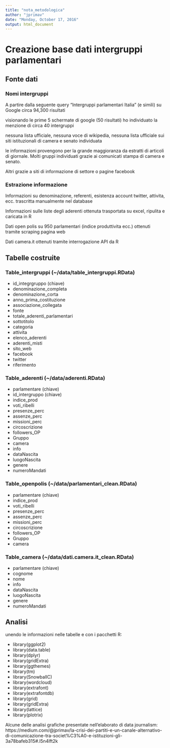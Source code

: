 ```yaml
---
title: "nota_metodologica"
author: "jprimav"
date: "Monday, October 17, 2016"
output: html_document
---
```


# Creazione base dati intergruppi parlamentari

## Fonte dati

### Nomi intergruppi
A partire dalla seguente query "Intergruppi parlamentari Italia" (e simili) su Google circa 94,300 risultati

visionando le prime 5 schermate di google (50 risultati) ho individuato la menzione di circa 40 intergruppi

nessuna lista ufficiale, nessuna voce di wikipedia, nessuna lista ufficiale sui siti istituzionali di camera e senato individuata

le informazioni provengono per la grande maggioranza da estratti di articoli di giornale. Molti gruppi individuati grazie ai comunicati stampa di camera e senato.

Altri grazie a siti di informazione di settore o pagine facebook


### Estrazione informazione
Informazioni su denominazione, referenti, esistenza account twitter, attivita, ecc. trascritta manualmente nel database

Informazioni sulle liste degli aderenti ottenuta trasportata su excel, ripulita e caricata in R

Dati open polis su 950 parlamentari (indice produttivita ecc.) ottenuti tramite scraping pagina web

Dati camera.it ottenuti tramite interrogazione API da R




## Tabelle costruite

### Table_intergruppi (~/data/table_intergruppi.RData)
- id_integrgruppo (chiave)
- denominazione_completa
- denominazione_corta
- anno_prima_costituzione
- associazione_collegata
- fonte
- totale_aderenti_parlamentari
- sottotitolo
- categoria
- attivita
- elenco_aderenti
- aderenti_misti
- sito_web
- facebook
- twitter
- riferimento


### Table_aderenti (~/data/aderenti.RData)
- parlamentare  (chiave)
- id_intergruppo (chiave)
- indice_prod
- voti_ribelli
- presenze_perc
- assenze_perc
- missioni_perc  
- circoscrizione 
- followers_OP
- Gruppo
- camera
- info          
- dataNascita
- luogoNascita 
- genere
- numeroMandati 
  

### Table_openpolis (~/data/parlamentari_clean.RData)
- parlamentare (chiave)
- indice_prod
- voti_ribelli
- presenze_perc
- assenze_perc
- missioni_perc 
- circoscrizione
- followers_OP
- Gruppo
- camera
  

### Table_camera (~/data/dati.camera.it_clean.RData)
- parlamentare (chiave)
- cognome
- nome
- info
- dataNascita
- luogoNascita
- genere       
- numeroMandati
  


## Analisi

unendo le informazioni nelle tabelle e con i pacchetti R:

- library(ggplot2)
- library(data.table)
- library(dplyr)
- library(gridExtra)
- library(ggthemes)
- library(tm)
- library(SnowballC)
- library(wordcloud)
- library(extrafont)
- library(extrafontdb)
- library(grid)
- library(gridExtra)
- library(lattice)
- library(plotrix)

Alcune delle analisi grafiche presentate nell'elaborato di data journalism:
https://medium.com/@jprimav/la-crisi-dei-partiti-e-un-canale-alternativo-di-comunicazione-tra-societ%C3%A0-e-istituzioni-gli-3a78bafeb315#.l5n4lft2k
